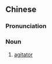 {{also|煽动者}}
==Chinese==
{{zh-forms|s=煽动者|type=21}}

===Pronunciation===
{{zh-pron
|m=shāndòngzhě
|cat=n
}}

===Noun===
{{zh-noun}}

# [[agitator]]